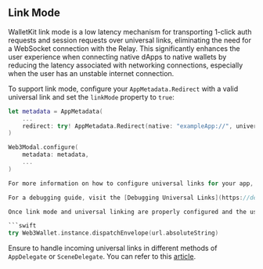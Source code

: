 ## Link Mode

WalletKit link mode is a low latency mechanism for transporting 1-click auth requests and session requests over universal links, eliminating the need for a WebSocket connection with the Relay. This significantly enhances the user experience when connecting native dApps to native wallets by reducing the latency associated with networking connections, especially when the user has an unstable internet connection.

To support link mode, configure your `AppMetadata.Redirect` with a valid universal link and set the `linkMode` property to `true`:

```swift
let metadata = AppMetadata(
    ...
    redirect: try! AppMetadata.Redirect(native: "exampleApp://", universal: "https://example.com/example_wallet", linkMode: true)
)

Web3Modal.configure(
    metadata: metadata,
    ...
)

For more information on how to configure universal links for your app, refer to the [Apple Documentation](https://developer.apple.com/documentation/xcode/allowing-apps-and-websites-to-link-to-your-content?language=objc).

For a debugging guide, visit the [Debugging Universal Links](https://developer.apple.com/documentation/technotes/tn3155-debugging-universal-links) page.

Once link mode and universal linking are properly configured and the user interacts with a link mode supporting dApp, your wallet will receive requests over universal linking. You must pass these requests to WalletKit so it can process them:

```swift
try Web3Wallet.instance.dispatchEnvelope(url.absoluteString)
```

Ensure to handle incoming universal links in different methods of `AppDelegate` or `SceneDelegate`. You can refer to this [article](https://developer.apple.com/documentation/xcode/supporting-universal-links-in-your-app?language=objc).
